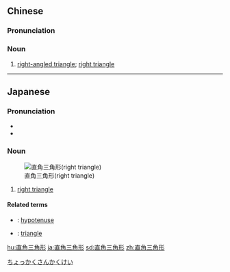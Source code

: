 ==Chinese==
{{zh-forms|type=23}}

===Pronunciation===
{{zh-pron
|m=zhíjiǎo sānjiǎoxíng
|cat=n
}}

===Noun===
{{zh-noun}}

# {{lb|zh|geometry}} [[right-angled triangle]]; [[right triangle]]

----

==Japanese==
{{ja-kanjitab|ちょく|k1=ちょっ|かく|さん|かく|k4=かっ|けい|yomi=on}}

===Pronunciation===
* {{ja-pron|ちょっかく さんかっけい|yomi=o}}
* {{ja-pron|ちょっかく さんかくけい|yomi=o}}

===Noun===
[[Image:Triangle.Right.svg|thumb|right|直角三角形(right triangle)]]

{{ja-noun|ちょっかく さんかっけい|ちょっかく さんかくけい}}

# [[right triangle]]

====Related terms====
* {{ja-r|斜辺|しゃへん}}: [[hypotenuse]]
* {{ja-r|三角形|さんかっけい}}: [[triangle]]

[[Category:ja:Geometry|ちょっかくさんかくけい]]

[[hu:直角三角形]]
[[ja:直角三角形]]
[[sd:直角三角形]]
[[zh:直角三角形]]